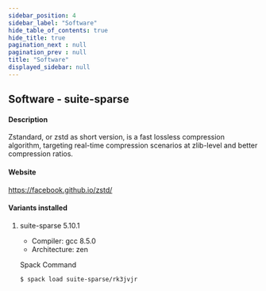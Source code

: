 ```yaml
---
sidebar_position: 4
sidebar_label: "Software"
hide_table_of_contents: true
hide_title: true
pagination_next : null
pagination_prev : null
title: "Software"
displayed_sidebar: null
---
```


## Software - suite-sparse


#### Description
Zstandard, or zstd as short version, is a fast lossless compression algorithm, targeting real-time compression scenarios at zlib-level and better compression ratios.

#### Website
https://facebook.github.io/zstd/

#### Variants installed

1. suite-sparse 5.10.1

    - Compiler: gcc 8.5.0
    - Architecture: zen

    Spack Command
    ```bash
    $ spack load suite-sparse/rk3jvjr
    ```
